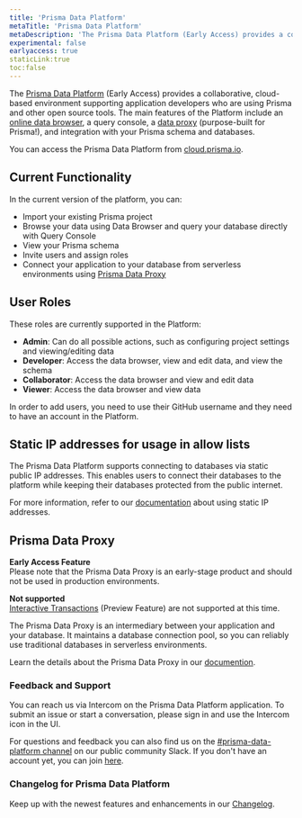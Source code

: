 ```yaml
---
title: 'Prisma Data Platform'
metaTitle: 'Prisma Data Platform'
metaDescription: 'The Prisma Data Platform (Early Access) provides a collaborative, cloud-based environment supporting application developers who are using Prisma and other open source tools. The main features of the Platform include a visual data browser, query console, a data proxy (purpose-built for Prisma!), and integration with your Prisma schema and databases.'
experimental: false
earlyaccess: true
staticLink:true
toc:false
---
```


<TopBlock>

The [Prisma Data Platform](https://cloud.prisma.io/) (Early Access) provides a collaborative, cloud-based environment supporting application developers who are using Prisma and other open source tools. The main features of the Platform include an [online data browser](https://www.prisma.io/blog/prisma-online-data-browser-ejgg5c8p3u4x), a query console, a [data proxy](/concepts/components/data-platform/data-proxy) (purpose-built for Prisma!), and integration with your Prisma schema and databases.

You can access the Prisma Data Platform from [cloud.prisma.io](https://cloud.prisma.io).

</TopBlock>

## Current Functionality

In the current version of the platform, you can:

- Import your existing Prisma project
- Browse your data using Data Browser and query your database directly with Query Console
- View your Prisma schema
- Invite users and assign roles
- Connect your application to your database from serverless environments using [Prisma Data Proxy](/concepts/components/data-platform/data-proxy)

## User Roles

These roles are currently supported in the Platform:

- **Admin**: Can do all possible actions, such as configuring project settings and viewing/editing data
- **Developer**: Access the data browser, view and edit data, and view the schema
- **Collaborator**: Access the data browser and view and edit data
- **Viewer**: Access the data browser and view data

In order to add users, you need to use their GitHub username and they need to have an account in the Platform.

## Static IP addresses for usage in allow lists

The Prisma Data Platform supports connecting to databases via static public IP addresses. This enables users to connect their databases to the platform while keeping their databases protected from the public internet.

For more information, refer to our [documentation](/concepts/components/data-platform/static-ips) about using static IP addresses.

## Prisma Data Proxy

<Admonition type="warning">

**Early Access Feature** <br />
Please note that the Prisma Data Proxy is an early-stage product and should not be used in production environments.

</Admonition>

<Admonition type="warning">

**Not supported** <br />
[Interactive Transactions](/concepts/components/prisma-client/transactions#interactive-transactions-in-preview) (Preview Feature) are not supported at this time.

</Admonition>

The Prisma Data Proxy is an intermediary between your application and your database. It maintains a database connection pool, so you can reliably use traditional databases in serverless environments.

Learn the details about the Prisma Data Proxy in our [documention](/concepts/components/data-platform/data-proxy).

### Feedback and Support

You can reach us via Intercom on the Prisma Data Platform application. To submit an issue or start a conversation, please sign in and use the Intercom icon in the UI.

For questions and feedback you can also find us on the [#prisma-data-platform channel](https://prisma.slack.com/app_redirect?channel=prisma-data-platform) on our public community Slack. If you don't have an account yet, you can join [here](https://slack.prisma.io/).

### Changelog for Prisma Data Platform

Keep up with the newest features and enhancements in our [Changelog](https://prismaio.notion.site/Prisma-Data-Platform-Changelog-89c06438c3014c9c90c929c0a0b204d2).
